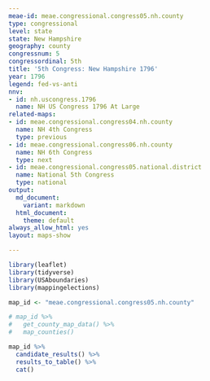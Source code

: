 ```yaml
---
meae-id: meae.congressional.congress05.nh.county
type: congressional
level: state
state: New Hampshire
geography: county
congressnum: 5
congressordinal: 5th
title: '5th Congress: New Hampshire 1796'
year: 1796
legend: fed-vs-anti
nnv:
- id: nh.uscongress.1796
  name: NH US Congress 1796 At Large
related-maps:
- id: meae.congressional.congress04.nh.county
  name: NH 4th Congress
  type: previous
- id: meae.congressional.congress06.nh.county
  name: NH 6th Congress
  type: next
- id: meae.congressional.congress05.national.district
  name: National 5th Congress
  type: national
output:
  md_document:
    variant: markdown
  html_document:
    theme: default
always_allow_html: yes
layout: maps-show

---
```


```r
library(leaflet)
library(tidyverse)
library(USAboundaries)
library(mappingelections)

map_id <- "meae.congressional.congress05.nh.county"
```

<div class="map">

```r
# map_id %>%
#   get_county_map_data() %>%
#   map_counties()
```

</div>

<div class="results-table">

```r
map_id %>%
  candidate_results() %>%
  results_to_table() %>%
  cat()
```

</div>
